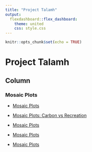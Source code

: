 ```yaml
---
title: "Project Talamh"
output: 
  flexdashboard::flex_dashboard:
    theme: united
    css: style.css
---
```


```r
knitr::opts_chunk$set(echo = TRUE)

```

Project Talamh
=====================

Column {.tabset}
--------------


### Mosaic Plots

* <a href="talamh-1.html">Mosaic Plots</a>

* <a href="talamh-2-Rec-Carb.html">Mosaic Plots: Carbon vs Recreation</a>

* <a href="talamh-3.html">Mosaic Plots</a>

* <a href="talamh-4-Rec-Carb.html">Mosaic Plots</a>

* <a href="talamh-5.html">Mosaic Plots</a>
